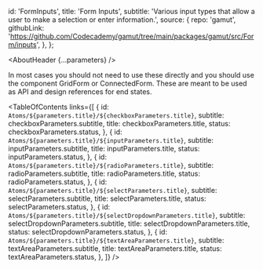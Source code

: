 


  id: 'FormInputs',
  title: 'Form Inputs',
  subtitle:
    'Various input types that allow a user to make a selection or enter information.',
  source: {
    repo: 'gamut',
    githubLink:
      'https://github.com/Codecademy/gamut/tree/main/packages/gamut/src/Form/inputs',
  },
};

<Meta title="Atoms/FormInputs/About" />

<AboutHeader {...parameters} />

In most cases you should not need to use these directly and you should use the component <LinkTo id='Organisms/GridForm'>GridForm</LinkTo> or <LinkTo id='Organisms/ConnectedForm'>ConnectedForm</LinkTo>. These are meant to be used as API and design references for end states.

<TableOfContents
  links={[
    {
      id: `Atoms/${parameters.title}/${checkboxParameters.title}`,
      subtitle: checkboxParameters.subtitle,
      title: checkboxParameters.title,
      status: checkboxParameters.status,
    },
    {
      id: `Atoms/${parameters.title}/${inputParameters.title}`,
      subtitle: inputParameters.subtitle,
      title: inputParameters.title,
      status: inputParameters.status,
    },
    {
      id: `Atoms/${parameters.title}/${radioParameters.title}`,
      subtitle: radioParameters.subtitle,
      title: radioParameters.title,
      status: radioParameters.status,
    },
    {
      id: `Atoms/${parameters.title}/${selectParameters.title}`,
      subtitle: selectParameters.subtitle,
      title: selectParameters.title,
      status: selectParameters.status,
    },
    {
      id: `Atoms/${parameters.title}/${selectDropdownParameters.title}`,
      subtitle: selectDropdownParameters.subtitle,
      title: selectDropdownParameters.title,
      status: selectDropdownParameters.status,
    },
    {
      id: `Atoms/${parameters.title}/${textAreaParameters.title}`,
      subtitle: textAreaParameters.subtitle,
      title: textAreaParameters.title,
      status: textAreaParameters.status,
    },
  ]}
/>
